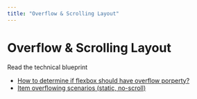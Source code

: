 ```yaml
---
title: "Overflow & Scrolling Layout"
---
```


# Overflow & Scrolling Layout

Read the technical blueprint

- [How to determine if flexbox should have overflow porperty?](../../@designto-code/overflow-layout-scroll)
- [Item overflowing scenarios (static, no-scroll)](../../@designto-code/item-overflow)
